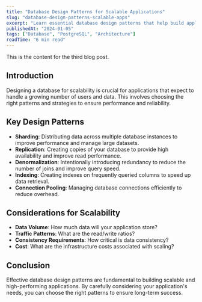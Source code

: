 ```yaml
---
title: "Database Design Patterns for Scalable Applications"
slug: "database-design-patterns-scalable-apps"
excerpt: "Learn essential database design patterns that help build applications that scale effectively."
publishedAt: "2024-01-05"
tags: ["Database", "PostgreSQL", "Architecture"]
readTime: "6 min read"
---
```


This is the content for the third blog post.

## Introduction

Designing a database for scalability is crucial for applications that expect to handle a growing number of users and data. This involves choosing the right patterns and strategies to ensure performance and reliability.

## Key Design Patterns

- **Sharding**: Distributing data across multiple database instances to improve performance and manage large datasets.
- **Replication**: Creating copies of your database to provide high availability and improve read performance.
- **Denormalization**: Intentionally introducing redundancy to reduce the number of joins and improve query speed.
- **Indexing**: Creating indexes on frequently queried columns to speed up data retrieval.
- **Connection Pooling**: Managing database connections efficiently to reduce overhead.

## Considerations for Scalability

- **Data Volume**: How much data will your application store?
- **Traffic Patterns**: What are the read/write ratios?
- **Consistency Requirements**: How critical is data consistency?
- **Cost**: What are the infrastructure costs associated with scaling?

## Conclusion

Effective database design patterns are fundamental to building scalable and high-performing applications. By carefully considering your application's needs, you can choose the right patterns to ensure long-term success.
